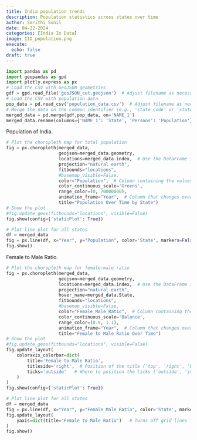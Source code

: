 ```yaml
---
title: India population trends
description: Population statistics across states over time
author: Smrithi Sunil
date: 04-22-2024
categories: [India In Data]
image: IID_population.png
execute:
  echo: false
draft: true
---
```


```python
import pandas as pd
import geopandas as gpd
import plotly.express as px
# Load the CSV with GeoJSON geometries
gdf = gpd.read_file('geoJSON_cut.geojson')  # Adjust filename as necessary
# Load the CSV with population data
pop_data = pd.read_csv('population_data.csv')  # Adjust filename as necessary
# Merge the data on the common identifier (e.g., 'state_code' or 'state_name')
merged_data = pd.merge(gdf,pop_data, on='NAME_1')
merged_data.rename(columns={'NAME_1': 'State', 'Persons': 'Population'}, inplace=True)
```

Population of India.

```python
# Plot the choropleth map for total population
fig = px.choropleth(merged_data,
                    geojson=merged_data.geometry,
                    locations=merged_data.index,  # Use the DataFrame index as locations
                    projection="natural earth",
                    fitbounds="locations",
                    #basemap_visible=False,
                    color="Population",  # Column containing the values to color
                    color_continuous_scale='Greens',
                    range_color=(0, 70000000),
                    animation_frame="Year",  # Column that changes over time
                    title="Population Over Time by State")
# Show the plot
#fig.update_geos(fitbounds="locations", visible=False)
fig.show(config={'staticPlot': True})

# Plot line plot for all states
df = merged_data
fig = px.line(df, x="Year", y="Population", color='State', markers=False)
fig.show()
```
Female to Male Ratio.

```python
# Plot the choropleth map for female:male ratio
fig = px.choropleth(merged_data,
                    geojson=merged_data.geometry,
                    locations=merged_data.index,  # Use the DataFrame index as locations
                    projection="natural earth",
                    hover_name=merged_data.State,
                    fitbounds="locations",
                    #basemap_visible=False,
                    color="Female_Male_Ratio",  # Column containing the values to color
                    color_continuous_scale='Balance',
                    range_color=(0.9, 1.1),
                    animation_frame="Year",  # Column that changes over time
                    title="Female to Male Ratio Over Time")
# Show the plot
#fig.update_geos(fitbounds="locations", visible=False)
fig.update_layout(
    coloraxis_colorbar=dict(
        title='Female to Male Ratio',
        titleside='right',  # Position of the title ('top', 'right', 'bottom', 'left')
        ticks='outside'   # Where to position the ticks ('outside', 'inside')
    )
)
fig.show(config={'staticPlot': True})

# Plot line plot for all states
df = merged_data
fig = px.line(df, x="Year", y="Female_Male_Ratio", color='State', markers=False, range_y=[0.7, 1.3])
fig.update_layout(
    yaxis=dict(title="Female to Male Ratio")   # Turns off grid lines for y-axis
)
fig.show()
```
